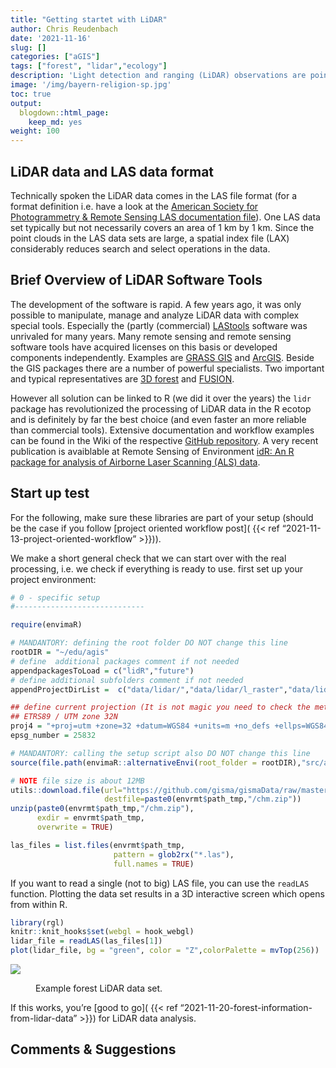 ```yaml
---
title: "Getting startet with LiDAR"
author: Chris Reudenbach
date: '2021-11-16'
slug: []
categories: ["aGIS"]
tags: ["forest", "lidar","ecology"]
description: 'Light detection and ranging (LiDAR) observations are point clouds representing the returns of laser pulses reflected from objects, e.g. a tree canopy. Processing LiDAR (or optical point cloud) data generally  requires more computational resources than 2D optical observations.'
image: '/img/bayern-religion-sp.jpg'
toc: true
output:
  blogdown::html_page:
    keep_md: yes
weight: 100
---
```




## LiDAR data and LAS data format
Technically spoken the LiDAR data comes in the LAS file format (for a format definition i.e. have a look at the [American Society for Photogrammetry & Remote Sensing LAS documentation file](https://www.asprs.org/a/society/committees/standards/LAS_1_4_r13.pdf)). One LAS data set typically but not necessarily covers an area of 1 km by 1 km. Since the point clouds in the LAS data sets are large, a spatial index file (LAX) considerably reduces search and select operations in the data.



## Brief Overview of LiDAR Software Tools
The development of the software is rapid. A few years ago, it was only possible to manipulate, manage and analyze LiDAR data with complex special tools.  Especially the (partly (commercial) [LAStools](https://rapidlasso.com/lastools/) software was unrivaled for many years. Many remote sensing and remote sensing software tools have acquired licenses on this basis or developed components independently. Examples are [GRASS GIS](http://grasswiki.osgeo.org/wiki/LIDAR) and [ArcGIS](https://desktop.arcgis.com/en/arcmap/10.3/manage-data/las-dataset/a-quick-tour-of-lidar-in-arcgis.htm).
Beside the GIS packages there are a number of powerful specialists.  Two important and typical representatives are [3D forest](https://www.3dforest.eu/#about) and [FUSION](http://forsys.cfr.washington.edu/FUSION/fusion_overview.html).


However all solution can be linked to R (we did it over the years) the `lidr` package has revolutionized the processing of LiDAR data in the R ecotop and is definitely by far the best choice (and even faster an more reliable than commercial tools). Extensive documentation and workflow examples can be found in the Wiki of the respective [GitHub repository](https://github.com/Jean-Romain/lidR). A very recent publication is avaiblable at Remote Sensing of Environment [idR: An R package for analysis of Airborne Laser Scanning (ALS) data](https://www.sciencedirect.com/science/article/pii/S0034425720304314#f0015).




## Start up test 

For the following, make sure these libraries are part of your setup (should be the case if you follow [project oriented workflow post]( {{< ref "2021-11-13-project-oriented-workflow" >}})).

We make a short general check that we can start over with the real processing, i.e. we check if everything is ready to use. first set up your project environment:




```r

# 0 - specific setup
#-----------------------------

require(envimaR)

# MANDANTORY: defining the root folder DO NOT change this line
rootDIR = "~/edu/agis"
# define  additional packages comment if not needed
appendpackagesToLoad = c("lidR","future")
# define additional subfolders comment if not needed
appendProjectDirList =  c("data/lidar/","data/lidar/l_raster","data/lidar/l_raw","data/lidar/l_norm")

## define current projection (It is not magic you need to check the meta data or ask your instructor) 
## ETRS89 / UTM zone 32N
proj4 = "+proj=utm +zone=32 +datum=WGS84 +units=m +no_defs +ellps=WGS84 +towgs84=0,0,0"
epsg_number = 25832

# MANDANTORY: calling the setup script also DO NOT change this line
source(file.path(envimaR::alternativeEnvi(root_folder = rootDIR),"src/agis_setup.R"), echo = FALSE,verbose = FALSE)

```


```r

# NOTE file size is about 12MB
utils::download.file(url="https://github.com/gisma/gismaData/raw/master/uavRst/data/lidR_data.zip",
                     destfile=paste0(envrmt$path_tmp,"/chm.zip"))
unzip(paste0(envrmt$path_tmp,"/chm.zip"),
      exdir = envrmt$path_tmp,  
      overwrite = TRUE)

las_files = list.files(envrmt$path_tmp,
                       pattern = glob2rx("*.las"),
                       full.names = TRUE)

```

If you want to read a single (not to big) LAS file, you can use the `readLAS` function. Plotting the data set results in a 3D interactive screen which opens from within R.

```r
library(rgl)
knitr::knit_hooks$set(webgl = hook_webgl)
lidar_file = readLAS(las_files[1])
plot(lidar_file, bg = "green", color = "Z",colorPalette = mvTop(256))
```

![](/gi-modules/assets/videos/las_mof_plot.gif)
<figure>
  <figcaption> 
  Example forest LiDAR data set.
  </figcaption>
</figure>


If this works, you're [good to go]( {{< ref "2021-11-20-forest-information-from-lidar-data" >}}) for LiDAR data analysis.


## Comments & Suggestions  

